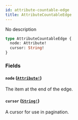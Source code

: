 ```yaml
---
id: attribute-countable-edge
title: AttributeCountableEdge
---
```


No description

```graphql
type AttributeCountableEdge {
  node: Attribute!
  cursor: String!
}
```

### Fields

#### `node` ([`Attribute!`](/docs/developer/api-reference/objects/attribute))

The item at the end of the edge.

#### `cursor` ([`String!`](/docs/developer/api-reference/scalars/string))

A cursor for use in pagination.
